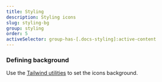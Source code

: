 ```yaml
---
title: Styling
description: Styling icons
slug: styling-bg
group: styling
order: 5
activeSelector: group-has-[.docs-styling]:active-content
---
```


### Defining background

Use the [Tailwind utilities](https://tailwindcss.com/docs/background-attachment) to set the icons background.